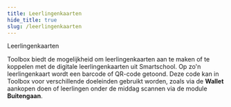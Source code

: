 ```yaml
---
title: Leerlingenkaarten
hide_title: true
slug: /leerlingenkaarten 
---
```


<ImageTitle img="leerlingenkaart.png">Leerlingenkaarten</ImageTitle>

Toolbox biedt de mogelijkheid om leerlingenkaarten aan te maken of te koppelen met de digitale leerlingenkaarten uit Smartschool. Op zo'n leerlingenkaart wordt een barcode of QR-code getoond. Deze code kan in Toolbox voor verschillende doeleinden gebruikt worden, zoals via de **Wallet** aankopen doen of leerlingen onder de middag scannen via de module **Buitengaan**. 


